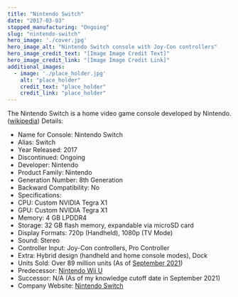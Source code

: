 ```yaml
---
title: "Nintendo Switch"
date: "2017-03-03"
stopped_manufacturing: "Ongoing"
slug: "nintendo-switch"
hero_image: './cover.jpg'
hero_image_alt: "Nintendo Switch console with Joy-Con controllers"
hero_image_credit_text: "[Image Image Credit Text]"
hero_image_credit_link: "[Image Image Credit Link]"
additional_images:
  - image: './place_holder.jpg'
    alt: "place_holder"
    credit_text: "place_holder"
    credit_link: "place_holder"
---
```

The Nintendo Switch is a home video game console developed by Nintendo. ([wikipedia](https://en.wikipedia.org/wiki/Nintendo_Switch))
Details:
- Name for Console: Nintendo Switch
- Alias: Switch
- Year Released: 2017
- Discontinued: Ongoing
- Developer: Nintendo
- Product Family: Nintendo
- Generation Number: 8th Generation
- Backward Compatibility: No
- Specifications:
- CPU: Custom NVIDIA Tegra X1
- GPU: Custom NVIDIA Tegra X1
- Memory: 4 GB LPDDR4
- Storage: 32 GB flash memory, expandable via microSD card
- Display Formats: 720p (Handheld), 1080p (TV Mode)
- Sound: Stereo
- Controller Input: Joy-Con controllers, Pro Controller
- Extra: Hybrid design (handheld and home console modes), Dock
- Units Sold: Over 89 million units (As of [September 2021](https://www.nintendo.co.jp/ir/en/finance/hard_soft/numbers/index.html))
- Predecessor: [Nintendo Wii U](https://en.wikipedia.org.org/wiki/Nintendo_Wii_U)
- Successor: N/A (As of my knowledge cutoff date in September 2021)
- Company Website: [Nintendo Switch](https://www.nintendo.com/switch/)

